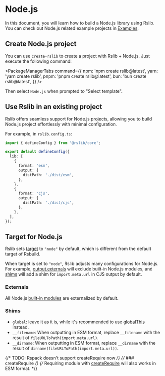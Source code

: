 # Node.js

In this document, you will learn how to build a Node.js library using Rslib. You can check out Node.js related example projects in [Examples](https://github.com/rspack-contrib/rstack-examples/tree/main/rslib).

## Create Node.js project

You can use `create-rslib` to create a project with Rslib + Node.js. Just execute the following command:


<PackageManagerTabs
  command={{
    npm: 'npm create rslib@latest',
    yarn: 'yarn create rslib',
    pnpm: 'pnpm create rslib@latest',
    bun: 'bun create rslib@latest',
  }}
/>

Then select `Node.js` when prompted to "Select template".

## Use Rslib in an existing project

Rslib offers seamless support for Node.js projects, allowing you to build Node.js project effortlessly with minimal configuration.

For example, in `rslib.config.ts`:

```ts title="rslib.config.ts"
import { defineConfig } from '@rslib/core';

export default defineConfig({
  lib: [
    {
      format: 'esm',
      output: {
        distPath: './dist/esm',
      },
    },
    {
      format: 'cjs',
      output: {
        distPath: './dist/cjs',
      },
    },
  ],
});
```

## Target for Node.js

Rslib sets [target](/config/rsbuild/output#outputtarget) to `"node"` by default, which is different from the default target of Rsbuild.

When target is set to `"node"`, Rslib adjusts many configurations for Node.js. For example, [output.externals](/config/rsbuild/output#outputtarget) will exclude built-in Node.js modules, and [shims](/config/lib/shims) will add a shim for `import.meta.url` in CJS output by default.

### Externals

All Node.js [built-in modules](https://nodejs.org/docs/latest/api/) are externalized by default.

### Shims

- `global`: leave it as it is, while it's recommended to use [globalThis](https://developer.mozilla.org/en-US/docs/Web/JavaScript/Reference/Global_Objects/globalThis) instead.
- `__filename`: When outputting in ESM format, replace `__filename` with the result of `fileURLToPath(import.meta.url)`.
- `__dirname`: When outputting in ESM format, replace `__dirname` with the result of `dirname(fileURLToPath(import.meta.url))`.

{/* TODO: Rspack doesn't support createRequire now */}
{/* ### createRequire */}
{/* Requiring module with [createRequire](https://nodejs.org/api/module.html#modulecreaterequirefilename) will also works in ESM format. */}
